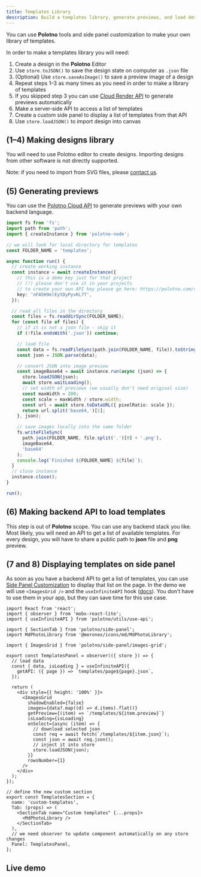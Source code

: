 ```yaml
---
title: Templates Library
description: Build a templates library, generate previews, and load designs via a custom side panel
---
```


You can use **Polotno** tools and side panel customization to make your own library of templates.

In order to make a templates library you will need:

1. Create a design in the **Polotno** Editor
2. Use `store.toJSON()` to save the design state on computer as `.json` file
3. (Optional) Use `store.saveAsImage()` to save a preview image of a design
4. Repeat steps 1–3 as many times as you need in order to make a library of templates
5. If you skipped step 3 you can use [Cloud Render API](https://polotno.com/cloud-render) to generate previews automatically
6. Make a server‑side API to access a list of templates
7. Create a custom side panel to display a list of templates from that API
8. Use `store.loadJSON()` to import design into canvas

## (1–4) Making designs library

You will need to use Polotno editor to create designs. Importing designs from other software is not directly supported.

Note: if you need to import from SVG files, please [contact us](https://polotno.com/contact).

## (5) Generating previews

You can use the [Polotno Cloud API](/docs/cloud-render-api) to generate previews with your own backend language.

```ts
import fs from 'fs';
import path from 'path';
import { createInstance } from 'polotno-node';

// we will look for local directory for templates
const FOLDER_NAME = 'templates';

async function run() {
  // create working instance
  const instance = await createInstance({
    // this is a demo key just for that project
    // (!) please don't use it in your projects
    // to create your own API key please go here: https://polotno.com/cabinet
    key: 'nFA5H9elEytDyPyvKL7T',
  });

  // read all files in the directory
  const files = fs.readdirSync(FOLDER_NAME);
  for (const file of files) {
    // if it is not a json file - skip it
    if (!file.endsWith('.json')) continue;

    // load file
    const data = fs.readFileSync(path.join(FOLDER_NAME, file)).toString();
    const json = JSON.parse(data);

    // convert JSON into image preview
    const imageBase64 = await instance.run(async (json) => {
      store.loadJSON(json);
      await store.waitLoading();
      // set width of previews (we usually don't need original size)
      const maxWidth = 200;
      const scale = maxWidth / store.width;
      const url = await store.toDataURL({ pixelRatio: scale });
      return url.split('base64,')[1];
    }, json);

    // save images locally into the same folder
    fs.writeFileSync(
      path.join(FOLDER_NAME, file.split('.')[0] + '.png'),
      imageBase64,
      'base64'
    );
    console.log(`Finished ${FOLDER_NAME} ${file}`);
  }
  // close instance
  instance.close();
}

run();
```

## (6) Making backend API to load templates

This step is out of **Polotno** scope. You can use any backend stack you like. Most likely, you will need an API to get a list of available templates. For every design, you will have to share a public path to **json** file and **png** preview.

## (7 and 8) Displaying templates on side panel

As soon as you have a backend API to get a list of templates, you can use [Side Panel Customization](/docs/side-panel-overview) to display that list on the page. In the demo we will use `<ImagesGrid />` and the `useInfiniteAPI` hook ([docs](/docs/utils-api)). You don't have to use them in your app, but they can save time for this use case.

```tsx
import React from 'react';
import { observer } from 'mobx-react-lite';
import { useInfiniteAPI } from 'polotno/utils/use-api';

import { SectionTab } from 'polotno/side-panel';
import MdPhotoLibrary from '@meronex/icons/md/MdPhotoLibrary';

import { ImagesGrid } from 'polotno/side-panel/images-grid';

export const TemplatesPanel = observer(({ store }) => {
  // load data
  const { data, isLoading } = useInfiniteAPI({
    getAPI: ({ page }) => `templates/page${page}.json`,
  });

  return (
    <div style={{ height: '100%' }}>
      <ImagesGrid
        shadowEnabled={false}
        images={data?.map((d) => d.items).flat()}
        getPreview={(item) => `/templates/${item.preview}`}
        isLoading={isLoading}
        onSelect={async (item) => {
          // download selected json
          const req = await fetch(`/templates/${item.json}`);
          const json = await req.json();
          // inject it into store
          store.loadJSON(json);
        }}
        rowsNumber={1}
      />
    </div>
  );
});

// define the new custom section
export const TemplatesSection = {
  name: 'custom-templates',
  Tab: (props) => (
    <SectionTab name="Custom templates" {...props}>
      <MdPhotoLibrary />
    </SectionTab>
  ),
  // we need observer to update component automatically on any store changes
  Panel: TemplatesPanel,
};
```

## Live demo

<Sandbox github="polotno-project/polotno-site/tree/source/examples/polotno-templates-library" />



